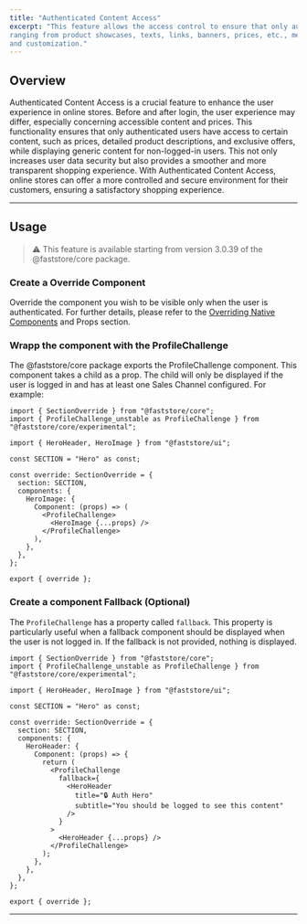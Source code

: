 ```yaml
---
title: "Authenticated Content Access"
excerpt: "This feature allows the access control to ensure that only authenticated users can access content 
ranging from product showcases, texts, links, banners, prices, etc., meeting the demand for security
and customization."
---
```


## Overview

Authenticated Content Access is a crucial feature to enhance the user experience in online stores. 
Before and after login, the user experience may differ, especially concerning accessible content 
and prices. This functionality ensures that only authenticated users have access to certain content,
such as prices, detailed product descriptions, and exclusive offers, while displaying generic 
content for non-logged-in users. This not only increases user data security but also provides a 
smoother and more transparent shopping experience. With Authenticated Content Access, online stores
can offer a more controlled and secure environment for their customers, ensuring a satisfactory 
shopping experience.

---

## Usage

> ⚠️  This feature is available starting from version 3.0.39 of the @faststore/core package.


<Steps>

### Create a Override Component

Override the component you wish to be visible only when the user is authenticated. 
For further details, please refer to the [Overriding Native Components](/docs/building-sections/overriding-components-and-props) and Props section.

### Wrapp the component with the ProfileChallenge

The @faststore/core package exports the ProfileChallenge component. 
This component takes a child as a prop. 
The child will only be displayed if the user is logged in and has at least one 
Sales Channel configured. For example:

```tsx
import { SectionOverride } from "@faststore/core";
import { ProfileChallenge_unstable as ProfileChallenge } from "@faststore/core/experimental";

import { HeroHeader, HeroImage } from "@faststore/ui";

const SECTION = "Hero" as const;

const override: SectionOverride = {
  section: SECTION,
  components: {
    HeroImage: {
      Component: (props) => (
        <ProfileChallenge>
          <HeroImage {...props} />
        </ProfileChallenge>
      ),
    },
  },
};

export { override };
```

### Create a component Fallback (Optional)

The ```ProfileChallenge``` has a property called ```fallback```. This property is particularly useful when a 
fallback component should be displayed when the user is not logged in. If the fallback is not 
provided, nothing is displayed.

```tsx
import { SectionOverride } from "@faststore/core";
import { ProfileChallenge_unstable as ProfileChallenge } from "@faststore/core/experimental";

import { HeroHeader, HeroImage } from "@faststore/ui";

const SECTION = "Hero" as const;

const override: SectionOverride = {
  section: SECTION,
  components: {
    HeroHeader: {
      Component: (props) => {
        return (
          <ProfileChallenge
            fallback={
              <HeroHeader
                title="🔒 Auth Hero"
                subtitle="You should be logged to see this content"
              />
            }
          >
            <HeroHeader {...props} />
          </ProfileChallenge>
        );
      },
    },
  },
};

export { override };

```

</Steps>

---